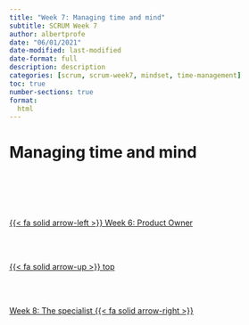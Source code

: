 ```yaml
---
title: "Week 7: Managing time and mind"
subtitle: SCRUM Week 7
author: albertprofe
date: "06/01/2021"
date-modified: last-modified
date-format: full
description: description
categories: [scrum, scrum-week7, mindset, time-management]
toc: true
number-sections: true
format:
  html
---
```


# Managing time and mind




<!--- navLinks -->
<br><br>
<div class=row>
<br>
<div class='column left previous'>
<br>
[{{< fa solid arrow-left >}} Week 6: Product Owner](/scrum/scrum-week6.qmd)
<br>
</div>
<br>
<div class='column center'>
<br>
[{{< fa solid arrow-up >}} top](#top)
<br>
</div>
<br>
<div class='column right next'>
<br>
[Week 8: The specialist  {{< fa solid arrow-right >}}](/scrum/scrum-week8.qmd)
<br>
</div>
<br>
</div>
